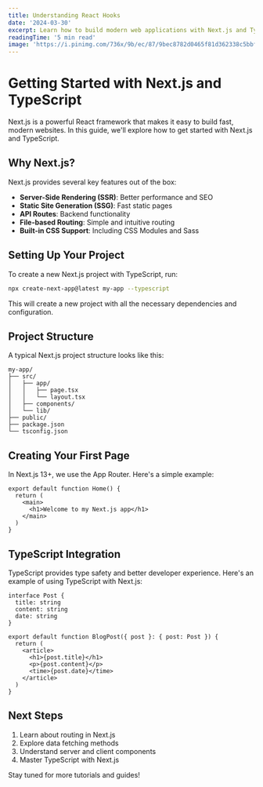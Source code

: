 ```yaml
---
title: Understanding React Hooks
date: '2024-03-30'
excerpt: Learn how to build modern web applications with Next.js and TypeScript. This guide covers everything you need to know to get started.
readingTime: '5 min read'
image: 'https://i.pinimg.com/736x/9b/ec/87/9bec8782d0465f81d362338c5bbf875d.jpg'
---
```


# Getting Started with Next.js and TypeScript

Next.js is a powerful React framework that makes it easy to build fast, modern websites. In this guide, we'll explore how to get started with Next.js and TypeScript.

## Why Next.js?

Next.js provides several key features out of the box:

- **Server-Side Rendering (SSR)**: Better performance and SEO
- **Static Site Generation (SSG)**: Fast static pages
- **API Routes**: Backend functionality
- **File-based Routing**: Simple and intuitive routing
- **Built-in CSS Support**: Including CSS Modules and Sass

## Setting Up Your Project

To create a new Next.js project with TypeScript, run:

```bash
npx create-next-app@latest my-app --typescript
```

This will create a new project with all the necessary dependencies and configuration.

## Project Structure

A typical Next.js project structure looks like this:

```
my-app/
├── src/
│   ├── app/
│   │   ├── page.tsx
│   │   └── layout.tsx
│   ├── components/
│   └── lib/
├── public/
├── package.json
└── tsconfig.json
```

## Creating Your First Page

In Next.js 13+, we use the App Router. Here's a simple example:

```tsx
export default function Home() {
  return (
    <main>
      <h1>Welcome to my Next.js app</h1>
    </main>
  )
}
```

## TypeScript Integration

TypeScript provides type safety and better developer experience. Here's an example of using TypeScript with Next.js:

```tsx
interface Post {
  title: string
  content: string
  date: string
}

export default function BlogPost({ post }: { post: Post }) {
  return (
    <article>
      <h1>{post.title}</h1>
      <p>{post.content}</p>
      <time>{post.date}</time>
    </article>
  )
}
```

## Next Steps

1. Learn about routing in Next.js
2. Explore data fetching methods
3. Understand server and client components
4. Master TypeScript with Next.js

Stay tuned for more tutorials and guides! 